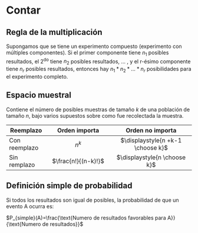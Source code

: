 # Contar {#contar}


## Regla de la multiplicación 

Supongamos que se tiene un experimento compuesto (experimento con múltiples componentes). Si el primer componente tiene $n_1$ posibles resultados, el 2<sup>do</sup> tiene $n_2$ posibles resultados, ... , y el r-ésimo componente tiene $n_r$ posibles resultados, entonces hay $n_1*n_2*\dots*n_r$ posibilidades para el experimento completo.



## Espacio muestral

Contiene el número de posibles muestras de tamaño $k$ de una población de tamaño $n$, bajo varios supuestos sobre como fue recolectada la muestra.

| Reemplazo | Orden importa | Orden no importa |
|---------------|:----------------------:|:----------------------------:|
| Con reemplazo |    $n^{k}$             | $\displaystyle{n +k-1 \choose k}$ |
| Sin remplazo  |    $\frac{n!}{(n-k)!}$ | $\displaystyle{n \choose k}$ |


## Definición simple de probabilidad

Si todos los resultados son igual de posibles, la probabilidad de que un evento A ocurra es:

$P_{simple}(A)=\frac{\text{Numero de resultados favorables para A}}{\text{Numero de resultados}}$